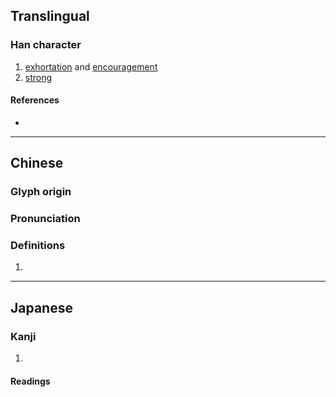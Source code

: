 {{character info/new}}
==Translingual==

===Han character===
{{Han char|rn=19|rad=力|as=06|sn=8|four=|canj=IQKS|ids=⿰牟力}}

# [[exhortation]] and [[encouragement]]
# [[strong]]

====References====
* {{Han ref|kx=0147.130|dkj=02335|dj=0331.210|hdz=10370.100|uh=52BA|ud=21178}}

----

==Chinese==
{{zh-forms}}

===Glyph origin===
{{Han etym}}

===Pronunciation===
{{zh-pron
|m=móu
|c=
|mc=y
|oc=y
|cat=
}}

===Definitions===
{{zh-hanzi}}

# {{rfdef|zh}}

----

==Japanese==

===Kanji===
{{ja-kanji|grade=|rs=力06}}

# {{defn|lang=ja|sort=力06}}

====Readings====
{{ja-readings|on=[[ぼう]] (bō), [[む]] (mu)|kun=[[すすめはげます]] (susumehagemasu)}}